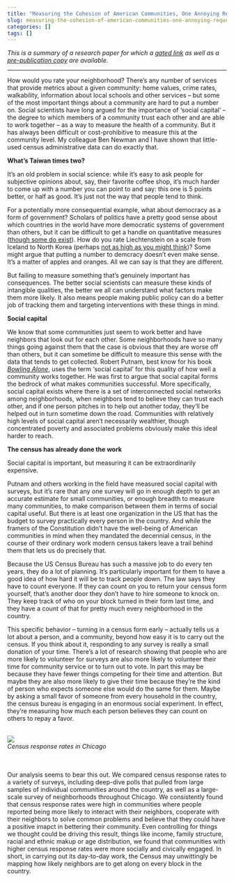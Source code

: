 ```yaml
---
title: "Measuring the Cohesion of American Communities, One Annoying Request at a Time"
slug: measuring-the-cohesion-of-american-communities-one-annoying-request-at-a-time
categories: []
tags: []
---
```


<i>This is a summary of a research paper for which a [gated link](http://apr.sagepub.com/content/43/4/625.short) as well as a [pre-publication copy](/post/census_response/Martin&Newman_CensusResponse.pdf) are available.</i>

---

How would you rate your neighborhood? There's any number of services that provide metrics about a given community: home values, crime rates, walkability, information about local schools and other services --  but some of the most important things about a community are hard to put a number on. Social scientists have long argued for the importance of 'social capital' -- the degree to which members of a community trust each other and are able to work together -- as a way to measure the health of a community. But it has always been difficult or cost-prohibitive to measure this at the community level. My colleague Ben Newman and I have shown that little-used census administrative data can do exactly that.

**What's Taiwan times two?**

It's an old problem in social science: while it's easy to ask people for subjective opinions about, say, their favorite coffee shop, it's much harder to come up with a number you can point to and say: this one is 5 points better, or half as good. It's just not the way that people tend to think.

For a potentially more consequential example, what about democracy as a form of government? Scholars of politics have a pretty good sense about which countries in the world have more democratic systems of government than others, but it can be difficult to get a handle on quantitative measures ([though some do exist](http://www.systemicpeace.org/polityproject.html)). How do you rate Liechtenstein on a scale from Iceland to North Korea (perhaps [not as high as you might think](http://blogs.lse.ac.uk/europpblog/2017/01/30/the-curious-case-of-liechtenstein/))? Some might argue that putting a number to demcracy doesn't even make sense. It's a matter of apples and oranges. All we can say is that they are different.

But failing to measure something that's genuinely important has consequences. The better social scientists can measure these kinds of intangible qualities, the better we all can understand what factors make them more likely. It also means people making public policy can do a better job of tracking them and targeting interventions with these things in mind.

**Social capital**

We know that some communities just seem to work better and have neighbors that look out for each other. Some neighborhoods have so many things going against them that the case is obvious that they are worse off than others, but it can sometime be difficult to measure this sense with the data that tends to get collected. Robert Putnam, best know for his book [_Bowling Alone_](http://bowlingalone.com/), uses the term 'social capital' for this quality of how well a community works together. He was first to argue that social capital forms the bedrock of what makes communities successful. More specifically, social capital exists where there is a set of interconnected social networks among neighborhoods, when neighbors tend to believe they can trust each other, and if one person pitches in to help out another today, they'll be helped out in turn sometime down the road. Communities with relatively high levels of social capital aren't necessarily wealthier, though concentrated poverty and associated problems obviously make this ideal harder to reach.

**The census has already done the work**

Social capital is important, but measuring it can be extraordinarily expensive.

Putnam and others working in the field have measured social capital with surveys, but it's rare that any one survey will go in enough depth to get an accurate estimate for small communities, *or* enough breadth to measure many communities, to make comparison between them in terms of social capital useful. But there is at least one organization in the US that has the budget to survey practically every person in the country. And while the framers of the Constitution didn't have the well-being of American communities in mind when they mandated the decennial census, in the course of their ordinary work modern census takers leave a trail behind them that lets us do precisely that.

Because the US Census Bureau has such a massive job to do every ten years, they do a lot of planning. It's particularly important for them to have a good idea of how hard it will be to track people down. The law says they have to count everyone. If they can count on you to return your census form yourself, that's another door they don't have to hire someone to knock on. They keep track of who on your block turned in their form last time, and they have a count of that for pretty much every neighborhood in the country.

This specific behavior -- turning in a census form early -- actually tells us a lot about a person, and a community, beyond how easy it is to carry out the census. If you think about it, responding to any survey is really a small donation of your time. There's a lot of research showing that people who are more likely to volunteer for surveys are also more likely to volunteer their time for community service or to turn out to vote. In part this may be because they have fewer things competing for their time and attention. But maybe they are also more likely to give their time because they're the kind of person who expects someone else would do the same for them. Maybe by asking a small favor of someone from every household in the country, the census bureau is engaging in an enormous social experiment. In effect, they're measuring how much each person believes they can count on others to repay a favor.
<br><br>

<div align="center">

![](/post/measuring-the-cohesion-of-american-communities-one-annoying-request-at-a-time/Cook County_Census Response Rates.png)
    <div align='left'><i>Census response rates in Chicago</i>
    </div>
</div>

<br><br>
Our analysis seems to bear this out. We compared census response rates to a variety of surveys, including deep-dive polls that pulled from large samples of individual communities around the country, as well as a large-scale survey of neighborhoods throughout Chicago. We consistently found that census response rates were high in communities where people reported being more likely to interact with their neighbors, cooperate with their neighbors to solve common problems and believe that they could have a positive imapct in bettering their community. Even controlling for things we thought could be driving this result, things like income, family structure, racial and ethnic makup or age distribution, we found that communities with higher census response rates were more socially and civically engaged. In short, in carrying out its day-to-day work, the Census may unwittingly be mapping how likely neighbors are to get along on every block in the country.

